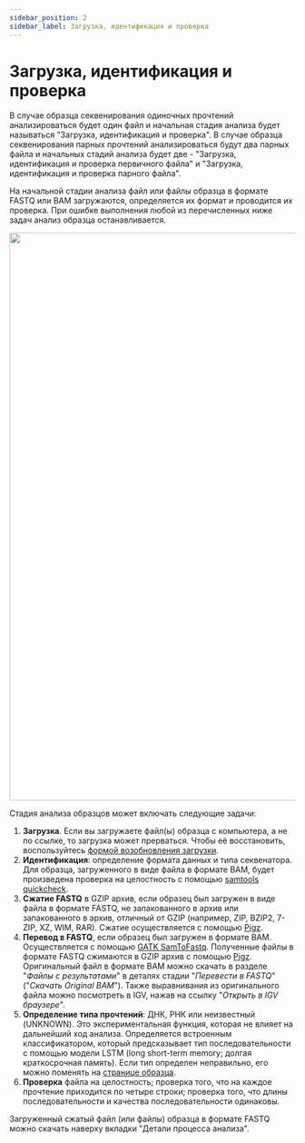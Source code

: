 ```yaml
---
sidebar_position: 2
sidebar_label: Загрузка, идентификация и проверка
---
```


# Загрузка, идентификация и проверка

В случае образца секвенирования одиночных прочтений анализироваться будет один файл и начальная
стадия анализа будет называться "Загрузка, идентификация и проверка".
В случае образца секвенирования парных прочтений анализироваться будут два парных файла и
начальных стадий анализа будет две - "Загрузка, идентификация и проверка первичного файла" и
"Загрузка, идентификация и проверка парного файла".

На начальной стадии анализа файл или файлы образца в формате FASTQ или BAM загружаются, определяется их формат
и проводится их проверка. При ошибке выполнения любой из перечисленных ниже задач анализ образца останавливается.

<p align="center">
<img src={require('/img/rus/upload_workflow.png').default} width="1000"/>
</p>

Стадия анализа образцов может включать следующие задачи:
1. **Загрузка**. Если вы загружаете файл(ы) образца с компьютера, а не по ссылке, то загрузка
может прерваться. Чтобы её восстановить,
воспользуйтесь [формой возобновления загрузки](/uploading-samples/restore_upload).
2. **Идентификация**: определение формата данных и типа секвенатора.
Для образца, загруженного в виде файла в формате BAM, будет произведена проверка на целостность с
помощью [samtools quickcheck](http://www.htslib.org/doc/samtools-quickcheck.html).
3. **Сжатие FASTQ** в GZIP архив, если образец был загружен в виде файла в формате FASTQ, не запакованного
в архив или запакованного в архив, отличный от GZIP (например, ZIP, BZIP2, 7-ZIP, XZ, WIM, RAR).
Сжатие осуществляется с помощью [Pigz](https://zlib.net/pigz/).
4. **Перевод в FASTQ**, если образец был загружен в формате BAM. Осуществляется
с помощью [GATK SamToFastq](https://gatk.broadinstitute.org/hc/en-us/articles/360036485372-SamToFastq-Picard-).
Полученные файлы в формате FASTQ сжимаются в GZIP архив с помощью [Pigz](https://zlib.net/pigz/).
Оригинальный файл в формате BAM можно скачать в разделе "*Файлы с результатами*" в деталях стадии "*Перевести в FASTQ*"
("*Скачать Original BAM*"). Также выравнивания из оригинального файла можно посмотреть в IGV, нажав на ссылку
"*Открыть в IGV браузере*".
5. **Определение типа прочтений**: ДНК, РНК или неизвестный (UNKNOWN). Это экспериментальная функция, которая
не влияет на дальнейший ход анализа. Определяется встроенным классификатором, который предсказывает тип
последовательности с помощью модели LSTM (long short-term memory; долгая краткосрочная память). Если
тип определен неправильно, его можно поменять на [странице образца](/results/main/main#sample-info).
6. **Проверка** файла на целостность; проверка того, что на каждое прочтение приходится по четыре строки;
проверка того, что длины последовательности и качества последовательности одинаковы.

Загруженный сжатый файл (или файлы) образца в формате FASTQ можно скачать наверху вкладки "Детали процесса анализа".
